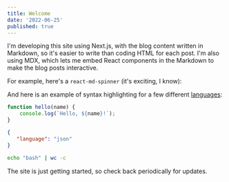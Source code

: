 ---
title: Welcome
date: '2022-06-25'
published: true
---

I'm developing this site using Next.js, with the blog content written in Markdown, so it's easier to
write than coding HTML for each post. I'm also using MDX, which lets me embed React components in the Markdown to make the
blog posts interactive.

For example, here's a `react-md-spinner` (it's exciting, I know):

<MDSpinner />

And here is an example of syntax highlighting for a few different [languages](https://rdmd.readme.io/docs/code-blocks):

```jsx
function hello(name) {
    console.log(`Hello, ${name}!`);
}
```

```json
{
   "language": "json"
}
```

```bash
echo "bash" | wc -c
```

The site is just getting started, so check back periodically for updates.
